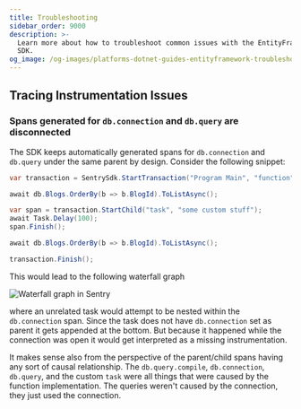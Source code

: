 ```yaml
---
title: Troubleshooting
sidebar_order: 9000
description: >-
  Learn more about how to troubleshoot common issues with the EntityFramework
  SDK.
og_image: /og-images/platforms-dotnet-guides-entityframework-troubleshooting.png
---
```


## Tracing Instrumentation Issues

### Spans generated for `db.connection` and `db.query` are disconnected

The SDK keeps automatically generated spans for `db.connection` and `db.query` under the same parent by design. Consider the following snippet:

```csharp
var transaction = SentrySdk.StartTransaction("Program Main", "function");

await db.Blogs.OrderBy(b => b.BlogId).ToListAsync();

var span = transaction.StartChild("task", "some custom stuff");
await Task.Delay(100);
span.Finish();

await db.Blogs.OrderBy(b => b.BlogId).ToListAsync();

transaction.Finish();
```

This would lead to the following waterfall graph

![Waterfall graph in Sentry](./img/dotnet-db.png)

where an unrelated task would attempt to be nested within the `db.connection` span. Since the task does not have `db.connection` set as parent it gets appended at the bottom. But because it happened while the connection was open it would get interpreted as a missing instrumentation.

It makes sense also from the perspective of the parent/child spans having any sort of causal relationship. The `db.query.compile`, `db.connection`, `db.query`, and the custom `task` were all things that were caused by the function implementation. The queries weren't caused by the connection, they just used the connection.
